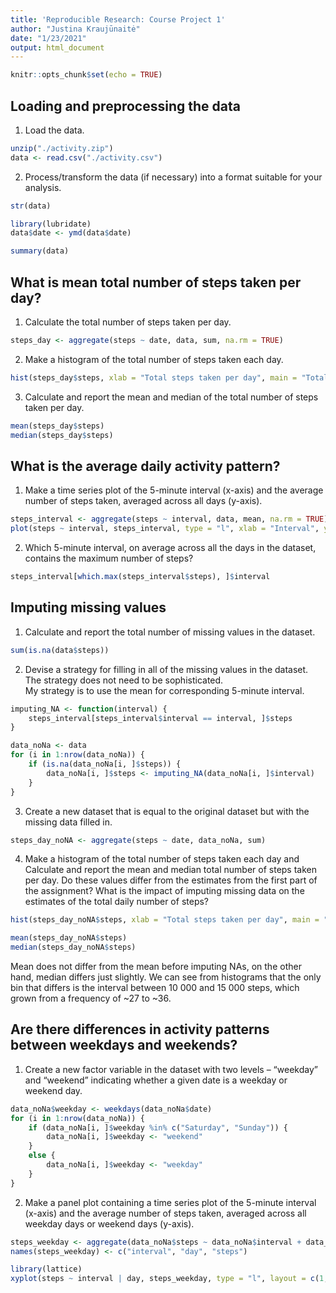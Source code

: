 ```yaml
---
title: 'Reproducible Research: Course Project 1'
author: "Justina Kraujūnaitė"
date: "1/23/2021"
output: html_document
---
```


```r
knitr::opts_chunk$set(echo = TRUE)
```

## Loading and preprocessing the data

1. Load the data.
```r
unzip("./activity.zip")
data <- read.csv("./activity.csv")
```

2. Process/transform the data (if necessary) into a format suitable for your analysis.
```r
str(data)
```

```r
library(lubridate)
data$date <- ymd(data$date)
```

``` r
summary(data)
```

## What is mean total number of steps taken per day?

1. Calculate the total number of steps taken per day.
```r
steps_day <- aggregate(steps ~ date, data, sum, na.rm = TRUE)
```

2. Make a histogram of the total number of steps taken each day.
```r
hist(steps_day$steps, xlab = "Total steps taken per day", main = "Total number of steps taken each day", ylim = c(0, 30), col = "pink")
```

3. Calculate and report the mean and median of the total number of steps taken per day.
```r
mean(steps_day$steps)
median(steps_day$steps)
```

## What is the average daily activity pattern?

1. Make a time series plot of the 5-minute interval (x-axis) and the average number of steps taken, averaged across all days (y-axis).
```r
steps_interval <- aggregate(steps ~ interval, data, mean, na.rm = TRUE)
plot(steps ~ interval, steps_interval, type = "l", xlab = "Interval", ylab = "Average number of steps", main = "Average number of steps taken per intervals across days", col = "brown")
```

2. Which 5-minute interval, on average across all the days in the dataset, contains the maximum number of steps?
```r
steps_interval[which.max(steps_interval$steps), ]$interval
```

## Imputing missing values

1. Calculate and report the total number of missing values in the dataset.
```r
sum(is.na(data$steps))
```

2. Devise a strategy for filling in all of the missing values in the dataset. The strategy does not need to be sophisticated.\
My strategy is to use the mean for corresponding 5-minute interval.
```r
imputing_NA <- function(interval) {
    steps_interval[steps_interval$interval == interval, ]$steps
}

data_noNa <- data 
for (i in 1:nrow(data_noNa)) {
    if (is.na(data_noNa[i, ]$steps)) {
        data_noNa[i, ]$steps <- imputing_NA(data_noNa[i, ]$interval)
    }
}
```

3. Create a new dataset that is equal to the original dataset but with the missing data filled in.
```r
steps_day_noNA <- aggregate(steps ~ date, data_noNa, sum)
```

4. Make a histogram of the total number of steps taken each day and Calculate and report the mean and median total number of steps taken per day. Do these values differ from the estimates from the first part of the assignment? What is the impact of imputing missing data on the estimates of the total daily number of steps?
```r
hist(steps_day_noNA$steps, xlab = "Total steps taken per day", main = "Total number of steps taken each day", ylim = c(0, 35), col = "pink")

mean(steps_day_noNA$steps)
median(steps_day_noNA$steps)
```
Mean does not differ from the mean before imputing NAs, on the other hand, median differs just slightly. We can see from histograms that the only bin that differs is the interval between 10 000 and 15 000 steps, which grown from a frequency of ~27 to ~36.

## Are there differences in activity patterns between weekdays and weekends?

1. Create a new factor variable in the dataset with two levels – “weekday” and “weekend” indicating whether a given date is a weekday or weekend day.
```r
data_noNa$weekday <- weekdays(data_noNa$date)
for (i in 1:nrow(data_noNa)) {
    if (data_noNa[i, ]$weekday %in% c("Saturday", "Sunday")) {
        data_noNa[i, ]$weekday <- "weekend"
    }
    else {
        data_noNa[i, ]$weekday <- "weekday"
    }
}
```

2. Make a panel plot containing a time series plot of the 5-minute interval (x-axis) and the average number of steps taken, averaged across all weekday days or weekend days (y-axis).
```r
steps_weekday <- aggregate(data_noNa$steps ~ data_noNa$interval + data_noNa$weekday, data_noNa, mean)
names(steps_weekday) <- c("interval", "day", "steps")

library(lattice)
xyplot(steps ~ interval | day, steps_weekday, type = "l", layout = c(1, 2), xlab = "Interval", ylab = "Average number of steps", main = "Average number of steps taken per intervals \n across weekend days or weekday days", col = "brown")
```
